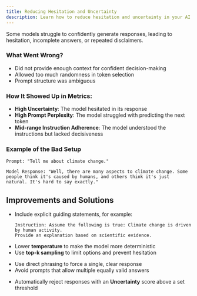 ```yaml
---
title: Reducing Hesitation and Uncertainty
description: Learn how to reduce hesitation and uncertainty in your AI models.
---
```


Some models struggle to confidently generate responses, leading to hesitation, incomplete answers, or repeated disclaimers.

### What Went Wrong?
- Did not provide enough context for confident decision-making
- Allowed too much randomness in token selection
- Prompt structure was ambiguous

### How It Showed Up in Metrics:
- **High Uncertainty**: The model hesitated in its response
- **High Prompt Perplexity**: The model struggled with predicting the next token
- **Mid-range Instruction Adherence**: The model understood the instructions but lacked decisiveness

### Example of the Bad Setup

```
Prompt: "Tell me about climate change." 

Model Response: "Well, there are many aspects to climate change. Some people think it's caused by humans, and others think it's just natural. It's hard to say exactly."
```

## Improvements and Solutions
<Steps>
<Step title="Provide Stronger Context in Prompts">

- Include explicit guiding statements, for example:

  ```
  Instruction: Assume the following is true: Climate change is driven by human activity. 
  Provide an explanation based on scientific evidence.
  ```
</Step>
<Step title="Adjust Model Sampling Parameters">

- Lower **temperature** to make the model more deterministic
- Use **top-k sampling** to limit options and prevent hesitation
</Step>
<Step title="Modify Prompt Structure">

- Use direct phrasing to force a single, clear response
- Avoid prompts that allow multiple equally valid answers
</Step>
<Step title="Apply Uncertainty-Based Filtering">

- Automatically reject responses with an **Uncertainty** score above a set threshold
</Step>
</Steps>